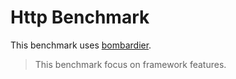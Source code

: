 
# Http Benchmark
This benchmark uses [bombardier](https://github.com/codesenberg/bombardier).

> This benchmark focus on framework features.

<Benchmark/>